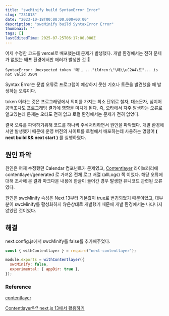 ```yaml
---
title: "swcMinify build SyntaxError Error"
slug: "231018"
date: "2023-10-18T00:00:00.000+00:00"
description: "swcMinify build SyntaxError Error"
thumbnail: ""
tags: []
lastEditedTime: 2025-07-25T06:17:00.000Z
---
```


어제 수정한 코드를 vercel로 배포했는데 문제가 발생했다. 개발 환경에서는 전혀 문제가 없었는 배포 환경에서만 에러가 발생한 것 🤔

`SyntaxError: Unexpected token '테', ..."ildren:\"\테\\uC2A4\트"... is not valid JSON`

Syntax Error는 문법 오류로 프로그램이 예상하지 못한 기호나 토큰을 발견했을 때 발생하는 오류이다.

token 이라는 것은 프로그래밍에서 의미를 가지는 최소 단위로 철자, 대소문자, 심지어 공백조차도 프로그래밍 결과에 영향을 미치게 된다. 즉, 오타에서 자주 발생하는 오류로 알고있는데 문제는 오타도 전혀 없고 로컬 환경에서는 문제가 전혀 없었다.

결국 오류를 파악하기위해 코드를 하나씩 주석처리하면서 원인을 파악했다. 개발 환경에서만 발생했기 때문에 운영 버전의 사이트를 로컬에서 배포하는데 사용하는 명령어 **( next build && next start )** 를 실행하였다.

## 원인 파악

원인은 어제 수정했던 Calendar 컴포넌트가 문제였고, [Contentlayer](https://www.contentlayer.dev/docs/environments/nextjs-dcf8e39e) 라이브러리에 contentlayer/generated 로 가져온 전체 로그 배열 (allLogs) 쪽 이었다. 해당 오류에 대해 조사해 본 결과 마크다운 내용에 한글이 들어간 경우 발생한 유니코드 관련된 오류였다.

원인은 swcMinify 속성은 Next 13부터 기본값이 true로 변경되었기 때문이었고, 대부분이 swcMinify를 활성화하지 않은상태로 개발했기 때문에 개발 환경에서는 나타나지 않았던 것이었다.

## 해결

next.config.js에서 swcMinify를 false를 추가해주었다.

```javascript
const { withContentlayer } = require("next-contentlayer");

module.exports = withContentlayer({
  swcMinify: false,
  experimental: { appDir: true },
});
```

### Reference

[contentlayer](https://yiyb-blog.vercel.app/posts/nextjs-contentlayer-blog)

[Contentlayer란? next.js 13에서 활용하기](https://velog.io/@boyeon_jeong/Nest.js-getStaticPaths)